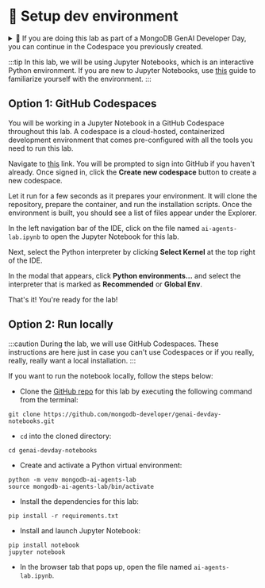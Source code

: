 
# 👐 Setup dev environment

<details>
  <summary>🦹 If you are doing this lab as part of a MongoDB GenAI Developer Day, you can continue in the Codespace you previously created.</summary>

    Navigate to [this](https://github.com/codespaces/new/mongodb-developer/genai-devday-notebooks?quickstart=1) link. Click the **Resume this codespace** button to resume the code space you created previously.

    <Screenshot url="https://github.com/codespaces" src="img/screenshots/20-getting-started/2-dev-env-setup/1-resume-codespace.png" alt="Resume codespace" />

    Give the codespace a few seconds to restart. When files appear under the Explorer, click the file named `ai-agents-lab.ipynb`. This is the Jupyter Notebook you will be using throughout this lab.

    <Screenshot url="https://github.com/codespaces" src="img/screenshots/20-getting-started/2-dev-env-setup/3-nav-notebook.png" alt="Navigate to the notebook" />
</details>

:::tip
In this lab, we will be using Jupyter Notebooks, which is an interactive Python environment. If you are new to Jupyter Notebooks, use [this](https://mongodb-developer.github.io/vector-search-lab/docs/getting-started/jupyter-notebooks) guide to familiarize yourself with the environment.
:::

## Option 1: GitHub Codespaces

You will be working in a Jupyter Notebook in a GitHub Codespace throughout this lab. A codespace is a cloud-hosted, containerized development environment that comes pre-configured with all the tools you need to run this lab.

Navigate to [this](https://github.com/codespaces/new/mongodb-developer/genai-devday-notebooks?quickstart=1) link. You will be prompted to sign into GitHub if you haven't already. Once signed in, click the **Create new codespace** button to create a new codespace.

<Screenshot url="https://github.com/codespaces" src="img/screenshots/20-getting-started/2-dev-env-setup/2-create-codespace.png" alt="Start a codespace" />

Let it run for a few seconds as it prepares your environment. It will clone the repository, prepare the container, and run the installation scripts. Once the environment is built, you should see a list of files appear under the Explorer. 

In the left navigation bar of the IDE, click on the file named `ai-agents-lab.ipynb` to open the Jupyter Notebook for this lab.

<Screenshot url="https://github.com/codespaces" src="img/screenshots/20-getting-started/2-dev-env-setup/3-nav-notebook.png" alt="Navigate to the notebook" />

Next, select the Python interpreter by clicking **Select Kernel** at the top right of the IDE.

<Screenshot url="https://github.com/codespaces" src="img/screenshots/20-getting-started/2-dev-env-setup/4-select-kernel.png" alt="Select kernel" />

In the modal that appears, click **Python environments...** and select the interpreter that is marked as **Recommended** or **Global Env**.

<Screenshot url="https://github.com/codespaces" src="img/screenshots/20-getting-started/2-dev-env-setup/5-python-env-modal.png" alt="Select Python Environments" />

<Screenshot url="https://github.com/codespaces" src="img/screenshots/20-getting-started/2-dev-env-setup/6-select-recommended.png" alt="Select recommended interpreter" />

That's it! You're ready for the lab!

## Option 2: Run locally

:::caution
During the lab, we will use GitHub Codespaces. These instructions are here just in case you can't use Codespaces or if you really, really, really want a local installation.
:::

If you want to run the notebook locally, follow the steps below:

* Clone the [GitHub repo](https://github.com/mongodb-developer/genai-devday-notebooks.git) for this lab by executing the following command from the terminal:

```
git clone https://github.com/mongodb-developer/genai-devday-notebooks.git
```

* `cd` into the cloned directory:

```
cd genai-devday-notebooks
```

* Create and activate a Python virtual environment:

```
python -m venv mongodb-ai-agents-lab
source mongodb-ai-agents-lab/bin/activate
```

* Install the dependencies for this lab:

```
pip install -r requirements.txt
```

* Install and launch Jupyter Notebook:

```
pip install notebook
jupyter notebook
```

* In the browser tab that pops up, open the file named `ai-agents-lab.ipynb`.

<Screenshot url="localhost:8888/tree" src="img/screenshots/20-getting-started/2-dev-env-setup/7-jupyter-notebook.png" alt="Jupyter Notebook" />